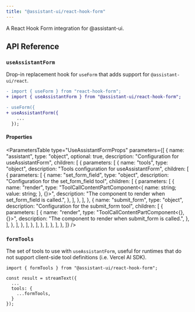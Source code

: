 ```yaml
---
title: "@assistant-ui/react-hook-form"
---
```


A React Hook Form integration for @assistant-ui.


## API Reference

### `useAssistantForm`

Drop-in replacement hook for `useForm` that adds support for `@assistant-ui/react`.

```diff
- import { useForm } from "react-hook-form";
+ import { useAssistantForm } from "@assistant-ui/react-hook-form";

- useForm({
+ useAssistantForm({
    ...
  });
```

#### Properties

<ParametersTable
  type="UseAssistantFormProps"
  parameters={[
    {
      name: "assistant",
      type: "object",
      optional: true,
      description: "Configuration for useAssistantForm",
      children: [
        {
          parameters: [
            {
              name: "tools",
              type: "object",
              description: "Tools configuration for useAssistantForm",
              children: [
                {
                  parameters: [
                    {
                      name: "set_form_field",
                      type: "object",
                      description: "Configuration for the set_form_field tool",
                      children: [
                        {
                          parameters: [
                            {
                              name: "render",
                              type: "ToolCallContentPartComponent<{ name: string; value: string; }, {}>",
                              description:
                                "The component to render when set_form_field is called.",
                            },
                          ],
                        },
                      ],
                    },
                    {
                      name: "submit_form",
                      type: "object",
                      description: "Configuration for the submit_form tool",
                      children: [
                        {
                          parameters: [
                            {
                              name: "render",
                              type: "ToolCallContentPartComponent<{}, {}>",
                              description:
                                "The component to render when submit_form is called.",
                            },
                          ],
                        },
                      ],
                    },
                  ],
                },
              ],
            },
          ],
        },
      ],
    },
  ]}
/>

### `formTools`

The set of tools to use with `useAssistantForm`, useful for runtimes that do not support client-side tool definitions (i.e. Vercel AI SDK).

```tsx {1, 5-7}
import { formTools } from "@assistant-ui/react-hook-form";

const result = streamText({
  ...
  tools: {
    ...formTools,
  }
});
```

